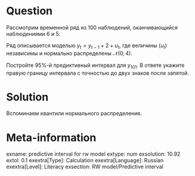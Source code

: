 Question
========

Рассмотрим временной ряд из 100 наблюдений, оканчивающийся наблюдениями $6$ и $5$.

Ряд описывается моделью $y_t = y_{t-1} + 2 + u_t$, где величины $(u_t)$ независимы 
и нормально распределены $\mathcal{N}(0; 4)$. 

Постройте 95\%-й предиктивный интервал для $y_{101}$. 
В ответе укажите правую границу интервала с точностью до двух знаков после запятой. 

Solution
========

Вспоминаем квантили нормального распределения.

Meta-information
================
exname: predictive interval for rw model
extype: num
exsolution: 10.92
extol: 0.1
exextra[Type]: Calculation
exextra[Language]: Russian
exextra[Level]: Literacy
exsection: RW model/Predictive interval
